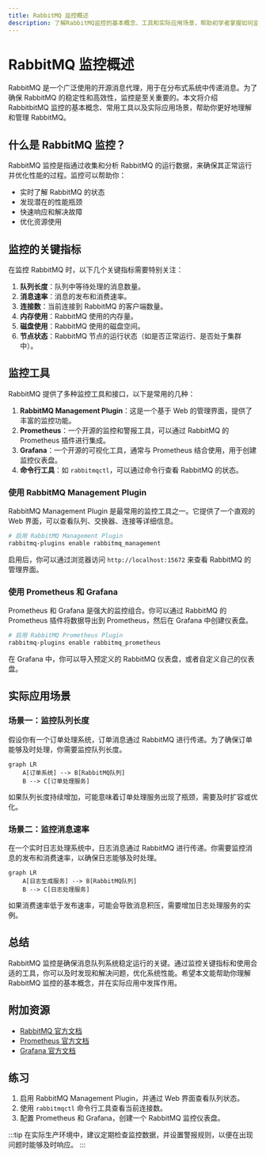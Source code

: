 ```yaml
---
title: RabbitMQ 监控概述
description: 了解RabbitMQ监控的基本概念、工具和实际应用场景，帮助初学者掌握如何监控和管理RabbitMQ消息队列。
---
```


# RabbitMQ 监控概述

RabbitMQ 是一个广泛使用的开源消息代理，用于在分布式系统中传递消息。为了确保 RabbitMQ 的稳定性和高效性，监控是至关重要的。本文将介绍 RabbitbitMQ 监控的基本概念、常用工具以及实际应用场景，帮助你更好地理解和管理 RabbitMQ。

## 什么是 RabbitMQ 监控？

RabbitMQ 监控是指通过收集和分析 RabbitMQ 的运行数据，来确保其正常运行并优化性能的过程。监控可以帮助你：

- 实时了解 RabbitMQ 的状态
- 发现潜在的性能瓶颈
- 快速响应和解决故障
- 优化资源使用

## 监控的关键指标

在监控 RabbitMQ 时，以下几个关键指标需要特别关注：

1. **队列长度**：队列中等待处理的消息数量。
2. **消息速率**：消息的发布和消费速率。
3. **连接数**：当前连接到 RabbitMQ 的客户端数量。
4. **内存使用**：RabbitMQ 使用的内存量。
5. **磁盘使用**：RabbitMQ 使用的磁盘空间。
6. **节点状态**：RabbitMQ 节点的运行状态（如是否正常运行、是否处于集群中）。

## 监控工具

RabbitMQ 提供了多种监控工具和接口，以下是常用的几种：

1. **RabbitMQ Management Plugin**：这是一个基于 Web 的管理界面，提供了丰富的监控功能。
2. **Prometheus**：一个开源的监控和警报工具，可以通过 RabbitMQ 的 Prometheus 插件进行集成。
3. **Grafana**：一个开源的可视化工具，通常与 Prometheus 结合使用，用于创建监控仪表盘。
4. **命令行工具**：如 `rabbitmqctl`，可以通过命令行查看 RabbitMQ 的状态。

### 使用 RabbitMQ Management Plugin

RabbitMQ Management Plugin 是最常用的监控工具之一。它提供了一个直观的 Web 界面，可以查看队列、交换器、连接等详细信息。

```bash
# 启用 RabbitMQ Management Plugin
rabbitmq-plugins enable rabbitmq_management
```

启用后，你可以通过浏览器访问 `http://localhost:15672` 来查看 RabbitMQ 的管理界面。

### 使用 Prometheus 和 Grafana

Prometheus 和 Grafana 是强大的监控组合。你可以通过 RabbitMQ 的 Prometheus 插件将数据导出到 Prometheus，然后在 Grafana 中创建仪表盘。

```bash
# 启用 RabbitMQ Prometheus Plugin
rabbitmq-plugins enable rabbitmq_prometheus
```

在 Grafana 中，你可以导入预定义的 RabbitMQ 仪表盘，或者自定义自己的仪表盘。

## 实际应用场景

### 场景一：监控队列长度

假设你有一个订单处理系统，订单消息通过 RabbitMQ 进行传递。为了确保订单能够及时处理，你需要监控队列长度。

```mermaid
graph LR
    A[订单系统] --> B[RabbitMQ队列]
    B --> C[订单处理服务]
```

如果队列长度持续增加，可能意味着订单处理服务出现了瓶颈，需要及时扩容或优化。

### 场景二：监控消息速率

在一个实时日志处理系统中，日志消息通过 RabbitMQ 进行传递。你需要监控消息的发布和消费速率，以确保日志能够及时处理。

```mermaid
graph LR
    A[日志生成服务] --> B[RabbitMQ队列]
    B --> C[日志处理服务]
```

如果消费速率低于发布速率，可能会导致消息积压，需要增加日志处理服务的实例。

## 总结

RabbitMQ 监控是确保消息队列系统稳定运行的关键。通过监控关键指标和使用合适的工具，你可以及时发现和解决问题，优化系统性能。希望本文能帮助你理解 RabbitMQ 监控的基本概念，并在实际应用中发挥作用。

## 附加资源

- [RabbitMQ 官方文档](https://www.rabbitmq.com/documentation.html)
- [Prometheus 官方文档](https://prometheus.io/docs/)
- [Grafana 官方文档](https://grafana.com/docs/)

## 练习

1. 启用 RabbitMQ Management Plugin，并通过 Web 界面查看队列状态。
2. 使用 `rabbitmqctl` 命令行工具查看当前连接数。
3. 配置 Prometheus 和 Grafana，创建一个 RabbitMQ 监控仪表盘。

:::tip
在实际生产环境中，建议定期检查监控数据，并设置警报规则，以便在出现问题时能够及时响应。
:::